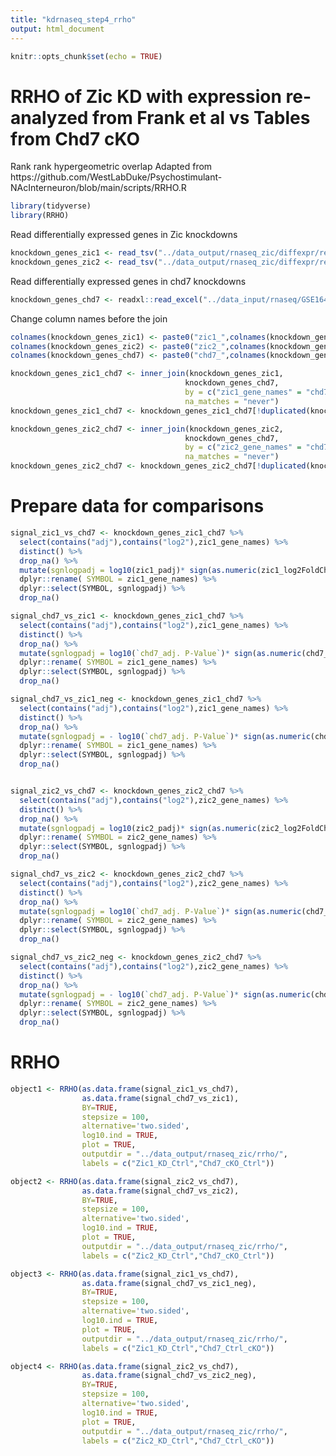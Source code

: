 ```yaml
---
title: "kdrnaseq_step4_rrho"
output: html_document
---
```


```r
knitr::opts_chunk$set(echo = TRUE)
```


# RRHO of Zic KD with expression re-analyzed from Frank et al vs Tables from Chd7 cKO

Rank rank hypergeometric overlap
Adapted from https://github.com/WestLabDuke/Psychostimulant-NAcInterneuron/blob/main/scripts/RRHO.R

```r
library(tidyverse)
library(RRHO)

```

Read differentially expressed genes in Zic knockdowns

```r
knockdown_genes_zic1 <- read_tsv("../data_output/rnaseq_zic/diffexpr/res_zic1_ashr.tsv")
knockdown_genes_zic2 <- read_tsv("../data_output/rnaseq_zic/diffexpr/res_zic2_ashr.tsv")

```
Read differentially expressed genes in chd7 knockdowns

```r
knockdown_genes_chd7 <- readxl::read_excel("../data_input/rnaseq/GSE164360_RNA-seq_Summary.xlsx")
```




Change column names before the join

```r
colnames(knockdown_genes_zic1) <- paste0("zic1_",colnames(knockdown_genes_zic1))
colnames(knockdown_genes_zic2) <- paste0("zic2_",colnames(knockdown_genes_zic2))
colnames(knockdown_genes_chd7) <- paste0("chd7_",colnames(knockdown_genes_chd7))

```


```r
knockdown_genes_zic1_chd7 <- inner_join(knockdown_genes_zic1,
                                       knockdown_genes_chd7, 
                                       by = c("zic1_gene_names" = "chd7_GeneID"), 
                                       na_matches = "never")
knockdown_genes_zic1_chd7 <- knockdown_genes_zic1_chd7[!duplicated(knockdown_genes_zic1_chd7$zic1_gene_names) | duplicated(knockdown_genes_zic1_chd7$zic1_gene_names,fromLast = TRUE),]

knockdown_genes_zic2_chd7 <- inner_join(knockdown_genes_zic2,
                                       knockdown_genes_chd7, 
                                       by = c("zic2_gene_names" = "chd7_GeneID"),
                                       na_matches = "never")
knockdown_genes_zic2_chd7 <- knockdown_genes_zic2_chd7[!duplicated(knockdown_genes_zic2_chd7$zic2_gene_names) | duplicated(knockdown_genes_zic2_chd7$zic2_gene_names,fromLast = TRUE),]

```


# Prepare data for comparisons

```r
signal_zic1_vs_chd7 <- knockdown_genes_zic1_chd7 %>% 
  select(contains("adj"),contains("log2"),zic1_gene_names) %>%
  distinct() %>%
  drop_na() %>%
  mutate(sgnlogpadj = log10(zic1_padj)* sign(as.numeric(zic1_log2FoldChange))) %>% 
  dplyr::rename( SYMBOL = zic1_gene_names) %>% 
  dplyr::select(SYMBOL, sgnlogpadj) %>% 
  drop_na()

signal_chd7_vs_zic1 <- knockdown_genes_zic1_chd7 %>% 
  select(contains("adj"),contains("log2"),zic1_gene_names) %>%
  distinct() %>%
  drop_na() %>%
  mutate(sgnlogpadj = log10(`chd7_adj. P-Value`)* sign(as.numeric(chd7_log2FC))) %>% 
  dplyr::rename( SYMBOL = zic1_gene_names) %>% 
  dplyr::select(SYMBOL, sgnlogpadj) %>% 
  drop_na()

signal_chd7_vs_zic1_neg <- knockdown_genes_zic1_chd7 %>% 
  select(contains("adj"),contains("log2"),zic1_gene_names) %>%
  distinct() %>%
  drop_na() %>%
  mutate(sgnlogpadj = - log10(`chd7_adj. P-Value`)* sign(as.numeric(chd7_log2FC))) %>% 
  dplyr::rename( SYMBOL = zic1_gene_names) %>% 
  dplyr::select(SYMBOL, sgnlogpadj) %>% 
  drop_na()


signal_zic2_vs_chd7 <- knockdown_genes_zic2_chd7 %>% 
  select(contains("adj"),contains("log2"),zic2_gene_names) %>%
  distinct() %>%
  drop_na() %>%
  mutate(sgnlogpadj = log10(zic2_padj)* sign(as.numeric(zic2_log2FoldChange))) %>% 
  dplyr::rename( SYMBOL = zic2_gene_names) %>% 
  dplyr::select(SYMBOL, sgnlogpadj) %>% 
  drop_na()

signal_chd7_vs_zic2 <- knockdown_genes_zic2_chd7 %>% 
  select(contains("adj"),contains("log2"),zic2_gene_names) %>%
  distinct() %>%
  drop_na() %>%
  mutate(sgnlogpadj = log10(`chd7_adj. P-Value`)* sign(as.numeric(chd7_log2FC))) %>% 
  dplyr::rename( SYMBOL = zic2_gene_names) %>% 
  dplyr::select(SYMBOL, sgnlogpadj) %>% 
  drop_na()

signal_chd7_vs_zic2_neg <- knockdown_genes_zic2_chd7 %>% 
  select(contains("adj"),contains("log2"),zic2_gene_names) %>%
  distinct() %>%
  drop_na() %>%
  mutate(sgnlogpadj = - log10(`chd7_adj. P-Value`)* sign(as.numeric(chd7_log2FC))) %>% 
  dplyr::rename( SYMBOL = zic2_gene_names) %>% 
  dplyr::select(SYMBOL, sgnlogpadj) %>% 
  drop_na()

```

# RRHO

```r



object1 <- RRHO(as.data.frame(signal_zic1_vs_chd7),
                as.data.frame(signal_chd7_vs_zic1),
                BY=TRUE,
                stepsize = 100,
                alternative='two.sided',
                log10.ind = TRUE,
                plot = TRUE,
                outputdir = "../data_output/rnaseq_zic/rrho/",
                labels = c("Zic1_KD_Ctrl","Chd7_cKO_Ctrl"))

object2 <- RRHO(as.data.frame(signal_zic2_vs_chd7),
                as.data.frame(signal_chd7_vs_zic2),
                BY=TRUE,
                stepsize = 100,
                alternative='two.sided',
                log10.ind = TRUE,
                plot = TRUE,
                outputdir = "../data_output/rnaseq_zic/rrho/",
                labels = c("Zic2_KD_Ctrl","Chd7_cKO_Ctrl"))

object3 <- RRHO(as.data.frame(signal_zic1_vs_chd7),
                as.data.frame(signal_chd7_vs_zic1_neg),
                BY=TRUE,
                stepsize = 100,
                alternative='two.sided',
                log10.ind = TRUE,
                plot = TRUE,
                outputdir = "../data_output/rnaseq_zic/rrho/",
                labels = c("Zic1_KD_Ctrl","Chd7_Ctrl_cKO"))

object4 <- RRHO(as.data.frame(signal_zic2_vs_chd7),
                as.data.frame(signal_chd7_vs_zic2_neg),
                BY=TRUE,
                stepsize = 100,
                alternative='two.sided',
                log10.ind = TRUE,
                plot = TRUE,
                outputdir = "../data_output/rnaseq_zic/rrho/",
                labels = c("Zic2_KD_Ctrl","Chd7_Ctrl_cKO"))

```


